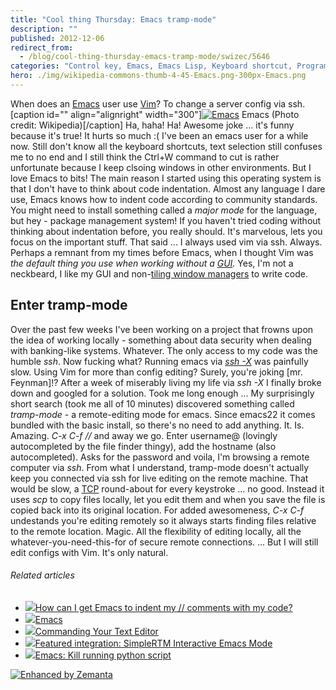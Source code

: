 ```yaml
---
title: "Cool thing Thursday: Emacs tramp-mode"
description: ""
published: 2012-12-06
redirect_from:
  - /blog/cool-thing-thursday-emacs-tramp-mode/swizec/5646
categories: "Control key, Emacs, Emacs Lisp, Keyboard shortcut, Programming, Text editor, Uncategorized, Vim"
hero: ./img/wikipedia-commons-thumb-4-45-Emacs.png-300px-Emacs.png
---
```


When does an [Emacs](http://www.gnu.org/software/emacs "Emacs") user use [Vim](http://www.vim.org "Vim (text editor)")? To change a server config via ssh. \[caption id="" align="alignright" width="300"][![Emacs](./img/wikipedia-commons-thumb-4-45-Emacs.png-300px-Emacs.png "Emacs")](http://commons.wikipedia.org/wiki/File:Emacs.png) Emacs (Photo credit: Wikipedia)\[/caption] Ha, haha! Ha! Awesome joke ... it's funny because it's true! It hurts so much :( I've been an emacs user for a while now. Still don't know all the keyboard shortcuts, text selection still confuses me to no end and I still think the Ctrl+W command to cut is rather unfortunate because I keep clsoing windows in other environments. But I love Emacs to bits! The main reason I started using this operating system is that I don't have to think about code indentation. Almost any language I dare use, Emacs knows how to indent code according to community standards. You might need to install something called a _major mode_ for the language, but hey - package management system! If you haven't tried coding without thinking about indentation before, you really should. It's marvelous, lets you focus on the important stuff. That said ... I always used vim via ssh. Always. Perhaps a remnant from my times before Emacs, when I thought Vim was _the default thing you use when working without a [GUI](http://en.wikipedia.org/wiki/Graphical_user_interface "Graphical user interface")._ Yes, I'm not a neckbeard, I like my GUI and non-[tiling window managers](http://en.wikipedia.org/wiki/Tiling_window_manager "Tiling window manager") to write code.

## Enter tramp-mode

Over the past few weeks I've been working on a project that frowns upon the idea of working locally - something about data security when dealing with banking-like systems. Whatever. The only access to my code was the humble _ssh_. Now fucking what? Running emacs via _[ssh -X](http://en.wikipedia.org/wiki/Secure_Shell "Secure Shell")_ was painfully slow. Using Vim for more than config editing? Surely, you're joking \[mr. Feynman]!? After a week of miserably living my life via _ssh -X_ I finally broke down and googled for a solution. Took me long enough ... My surprisingly short search (took me all of 10 minutes) discovered something called _tramp-mode_ - a remote-editing mode for emacs. Since emacs22 it comes bundled with the basic install, so there's no need to add anything. It. Is. Amazing. _C-x C-f //_ and away we go. Enter username@ (lovingly autocompleted by the file finder thingy), add the hostname (also autocompleted). Asks for the password and voila, I'm browsing a remote computer via _ssh_. From what I understand, tramp-mode doesn't actually keep you connected via ssh for live editing on the remote machine. That would be slow, a [TCP](http://en.wikipedia.org/wiki/Transmission_Control_Protocol "Transmission Control Protocol") round-about for every keystroke ... no good. Instead it uses _scp_ to copy files locally, let you edit them and when you save the file is copied back into its original location. For added awesomeness, _C-x C-f_ undestands you're editing remotely so it always starts finding files relative to the remote location. Magic. All the flexibility of editing locally, all the whatever-you-need-this-for of secure remote connections. ... But I will still edit configs with Vim. It's only natural.

###### Related articles

- [![](http://i.zemanta.com/noimg_102_80_80.jpg)](http://stackoverflow.com/questions/13573564/how-can-i-get-emacs-to-indent-my-comments-with-my-code)[How can I get Emacs to indent my // comments with my code?](http://stackoverflow.com/questions/13573564/how-can-i-get-emacs-to-indent-my-comments-with-my-code)
- [![](http://i.zemanta.com/noimg_114_80_80.jpg)](https://wiki.archlinux.org/index.php?title=Emacs&diff=233137&oldid=229169)[Emacs](https://wiki.archlinux.org/index.php?title=Emacs&diff=233137&oldid=229169)
- [![](http://i.zemanta.com/noimg_76_80_80.jpg)](http://blog.peepcode.com/blog/2012/commanding-your-text-editor)[Commanding Your Text Editor](http://blog.peepcode.com/blog/2012/commanding-your-text-editor)
- [![](http://i.zemanta.com/123061027_80_80.jpg)](http://blog.rememberthemilk.com/2012/11/featured-integration-simplertm-interactive-emacs-mode/)[Featured integration: SimpleRTM Interactive Emacs Mode](http://blog.rememberthemilk.com/2012/11/featured-integration-simplertm-interactive-emacs-mode/)
- [![](http://i.zemanta.com/noimg_125_80_80.jpg)](http://stackoverflow.com/questions/13660042/emacs-kill-running-python-script)[Emacs: Kill running python script](http://stackoverflow.com/questions/13660042/emacs-kill-running-python-script)

[![Enhanced by Zemanta](http://img.zemanta.com/zemified_e.png?x-id=94a2c9a4-ac0d-4d21-aa10-27316f0fee72)](http://www.zemanta.com/?px "Enhanced by Zemanta")
